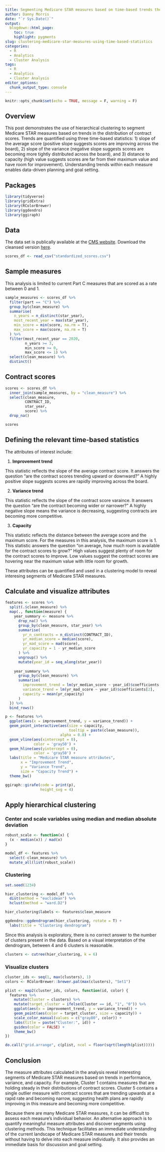 ```yaml
---
title: Segmenting Medicare STAR measures based on time-based trends the distributions of contract scores
author: Danny Morris
date: "`r Sys.Date()`"
output: 
  blogdown::html_page:
    toc: true
    highlight: pygments
slug: clustering-medicare-star-measures-using-time-based-statistics
categories:
  - R
  - Analytics
  - Cluster Analysis
tags:
  - R
  - Analytics
  - Cluster Analysis
editor_options: 
  chunk_output_type: console
---
```


```r
knitr::opts_chunk$set(echo = TRUE, message = F, warning = F)
```

## Overview

This post demonstrates the use of hierarchical clustering to segment Medicare STAR measures based on trends in the distribution of contract scores. Trends are quantified using three time-based statistics: 1) slope of the average score (positive slope suggests scores are improving across the board), 2) slope of the variance (negative slope suggests scores are becoming more tightly distributed across the board), and 3) distance to capacity (high value suggests scores are far from their maximum value and have room for improvement). Understanding trends within each measure enables data-driven planning and goal setting.

## Packages

```r
library(tidyverse)
library(gridExtra)
library(RColorBrewer)
library(ggdendro)
library(ggiraph)
```

## Data

The data set is publically available at the [CMS website](https://www.cms.gov/Medicare/Prescription-Drug-Coverage/PrescriptionDrugCovGenIn/PerformanceData). Download the cleansed version [here](.files/standardized_scores.csv).

```r
scores_df <- read_csv("standardized_scores.csv")
```

## Sample measures

This analysis is limited to current Part C measures that are scored as a rate between 0 and 1.

```r
sample_measures <- scores_df %>%
  filter(part == "C") %>%
  group_by(clean_measure) %>%
  summarise(
    n_years = n_distinct(star_year),
    most_recent_year = max(star_year),
    min_score = min(score, na.rm = T),
    max_score = max(score, na.rm = T)
  ) %>%
  filter(most_recent_year == 2020,
         n_years >= 3, 
         min_score >= 0,
         max_score <= 1) %>%
  select(clean_measure) %>%
  distinct()
```

## Contract scores

```r
scores <- scores_df %>%
  inner_join(sample_measures, by = "clean_measure") %>%
  select(clean_measure,
         CONTRACT_ID,
         star_year,
         score) %>%
  drop_na()

scores
```

## Defining the relevant time-based statistics

The attributes of interest include:

1. **Improvement trend**

This statistic reflects the slope of the average contract score. It answers the question "are the contract scores trending upward or downward?" A highly positive slope suggests scores are rapidly improving across the board. 

2. **Variance trend**

This statistic reflects the slope of the contract score varaince. It answers the question "are the contract becoming wider or narrower?" A highly negative slope means the variance is decreasing, suggesting contracts are becoming more competitive.

3. **Capacity**

This statistic reflects the distance between the average score and the maximum score. For the measures in this analysis, the maximum score is 1. This statistic answers the question "on average, how much room is available for the contract scores to grow?" High values suggest plenty of room for the contract scores to improve. Low values suggest the contract scores are hovering near the maximum value with little room for growth.

These attributes can be quantified and used in a clustering model to reveal interesing segments of Medicare STAR measures.

## Calculate and visualize attributes

```r
features <- scores %>% 
  split(.$clean_measure) %>%
  map(., function(measure) {
    year_summary <- measure %>%
      drop_na() %>%
      group_by(clean_measure, star_year) %>%
      summarise(
        yr_n_contracts = n_distinct(CONTRACT_ID),
        yr_median_score = median(score),
        yr_mad_score = mad(score),
        yr_capacity = 1 - yr_median_score
      ) %>%
      ungroup() %>%
      mutate(year_id = seq_along(star_year))
    
    year_summary %>%
      group_by(clean_measure) %>%
      summarise(
        improvement_trend = lm(yr_median_score ~ year_id)$coefficients[2],
        variance_trend = lm(yr_mad_score ~ year_id)$coefficients[2],
        capacity = mean(yr_capacity)
      )
  }) %>%
  bind_rows()
```

```r
p <- features %>%
  ggplot(aes(x = improvement_trend, y = variance_trend)) +
  geom_point_interactive(aes(size = capacity,
                             tooltip = paste(clean_measure)),
                         alpha = 0.8) +
  geom_vline(aes(xintercept = 0), 
             color = 'gray50') +
  geom_hline(aes(yintercept = 0), 
             color = 'gray50') +
  labs(title = "Medicare STAR measure attributes",
       x = "Improvement Trend",
       y = "Variance Trend",
       size = "Capacity Trend") +
  theme_bw()

ggiraph::girafe(code = print(p), 
                height_svg = 4)
```

## Apply hierarchical clustering

### Center and scale variables using median and median absolute deviation

```r
robust_scale <- function(x) {
  (x - median(x)) / mad(x)
}

model_df <- features %>%
  select(-clean_measure) %>%
  mutate_all(list(robust_scale))
```

### Clustering

```r
set.seed(1234)

hier_clustering <- model_df %>%
  dist(method = "euclidean") %>%
  hclust(method = "ward.D2")

hier_clustering$labels <- features$clean_measure

ggdendro::ggdendrogram(hier_clustering, rotate = T) +
  labs(title = "Clustering dendrogram")
```

Since this analysis is exploratory, there is no correct answer to the number of clusters present in the data. Based on a visual interpretation of the dendrogram, between 4 and 6 clusters is reasonable. 

```r
clusters <- cutree(hier_clustering, k = 6)
```

### Visualize clusters

```r
cluster_ids <- seq(1, max(clusters), 1)
colors <- RColorBrewer::brewer.pal(max(clusters), "Set1")

plist <- map2(cluster_ids, colors, function(id, color) {
  features %>%
    mutate(Cluster = clusters) %>%
    mutate(target_cluster = ifelse(Cluster == id, "1", "0")) %>%
    ggplot(aes(x = improvement_trend, y = variance_trend)) +
    geom_point(aes(color = target_cluster, size = capacity)) +
    scale_color_manual(values = c("gray80", color)) +
    labs(title = paste("Cluster:", id)) +
    guides(color = FALSE) +
    theme_bw() 
})

do.call("grid.arrange", c(plist, ncol = floor(sqrt(length(plist)))))
```

## Conclusion

The measure attributes calculated in the analysis reveal interesting segments of Medicare STAR measures based on trends in performance, variance, and capacity. For example, Cluster 1 contains measures that are holding steady in their distributions of contract scores. Cluster 5 contains a single outlier measure with contract scores that are trending upwards at a rapid rate and becoming narrow, suggesting health plans are rapidly improving in this measure and becoming more competitive.

Because there are many Medicare STAR measures, it can be difficult to assess each measure's individual behavior. An alternative approach is to quantify meaningful measure attributes and discover segments using clustering methods. This technique facilitates an immediate understanding of the current landscape of Medicare STAR measures and their trends without having to delve into each measure individually. It also provides an immediate basis for discussion and goal setting.






















